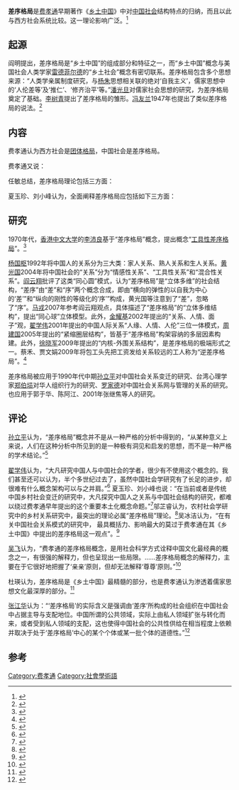 '''差序格局'''是[[费孝通|费孝通]]早期著作《[[乡土中国|乡土中国]]》中对[[中国社会|中国社会]]结构特点的归纳，而且以此与西方社会系统比较。这一理论影响广泛。<ref>{{Cite journal|title=“差序格局”——中国传统社会结构和中国人行为的解读|author=马戎|url=|journal=北京大学学报:哲学社会科学版|issue=2|doi=|others=|year=2007|volume=|page=131-142|pmid=}}</ref>

==起源==
阎明提出，差序格局是“乡土中国”的组成部分和特征之一，而“乡土中国”概念与美国社会人类学家[[雷德菲尔德|雷德菲尔德]]的“乡土社会”概念有密切联系。差序格局包含多个思想来源：“人类学亲属制度研究，与[[杨朱|杨朱]]思想相关联的绝对‘自我主义’，儒家思想中的‘人伦差等’及‘推仁’、‘修齐治平’等。”[[潘光旦|潘光旦]]对儒家社会思想的研究，为差序格局奠定了基础。[[李树青|李树青]]提出了差序格局的雏形。[[冯友兰|冯友兰]]1947年也提出了类似差序格局的说法。<ref>{{Cite journal|title=“差序格局”探源|author=阎明|url=http://ex.cssn.cn/shx/201701/t20170112_3380372.shtml|journal=社会学研究|issue=5|doi=|others=|year=2016|volume=31|page=189-214+245|pmid=|access-date=2020-09-05|archive-date=2020-09-20|archive-url=https://web.archive.org/web/20200920051304/http://ex.cssn.cn/shx/201701/t20170112_3380372.shtml|dead-url=no}}</ref>

==内容==
费孝通认为西方社会是[[团体格局|团体格局]]，中国社会是差序格局。

{{cquote|我们的社会结构本身和西洋的格局不相同的，我们的格局不是一捆一捆扎清楚的柴，而是好象把一块石头丢在水面上所发生的一圈圈推出去的波纹。每个人都是他社会影响所推出去的圈子的中心。被圈子的波纹所推及的就发生联系。我们社会中最重要的亲属关系就是这种丢石头形成同心圆波纹的性质。
|费孝通|《乡土中国》}}

费孝通又说：
{{cquote|[[孔子|子]]曰：“为政以德，譬如北辰，居是所，而众星拱之。”这是很好的一个差序格局的譬喻，自己总是中心，象四季不移的北斗星，所有其他的人，随着他转动。
|费孝通|《乡土中国》}}

任敏总结，差序格局理论包括三方面：
{{squote|一是以行动者为中心的，有“差”有“序”的社会关系基本结构；二是附着于这个基本结构上的内容，即互动逻辑，解决的是该结构依据何种行动逻辑而有差序的问题；三是这个架构及其逻辑的实践形态，即在实践中它又表现出什么动态特征。前两方面关注该理论的静态面向，第三方面关注动态面向。<ref>{{Cite journal|title=现代社会的人际关系类型及其互动逻辑——试谈"差序格局"模型的扩展|author=任敏|url=|journal=华中科技大学学报:社会科学版|issue=2|doi=|others=|year=2009|volume=|page=50-56|pmid=}}</ref>}}

夏玉珍、刘小峰认为，全面阐释差序格局应包括如下三方面：
{{squote|一是水波纹形象推论出中国社会“推己及人”的人际交往模式，它是以“己”为中心的动态关系状态，强调血缘、地缘之重要性和公私、群己关系的相对性；二是差序格局中蕴含着纵向的“作为社会格局的结构”，它是立体的，应有“等级”的存在，并且其等级差异的不断再生产是通过伦理规范、资源配置、教化权力以及社会流动等社会文化制度实现的；三是人伦释义构成了差序格局的基本内核，人伦本位实则强调了中国社会最深层的价值基础与构建原则，人伦规范也就相应成为个体相互间的角色定位来形塑社会秩序的基本准则。{{r|夏玉珍}}}}

==研究==
1970年代，[[香港中文大学|香港中文大学]]的[[李沛良|李沛良]]基于“差序格局”概念，提出概念“[[工具性差序格局|工具性差序格局]]”。<ref>{{Cite journal|title=差序格局的理论综述|author=王雪|url=|journal=理论界|issue=7|doi=|others=|year=2006|volume=|page=113-114|pmid=}}</ref>{{r|吴冰洁}}

[[杨国枢|杨国枢]]1992年将中国人的关系分为三大类：家人关系、熟人关系和生人关系。[[黄光国|黄光国]]2004年将中国社会的“关系”分为“情感性关系”、“工具性关系”和“混合性关系”。[[阎云翔|阎云翔]]批评了这类“同心圆”模式，认为“差序格局”是“立体多维”的社会结构，“差序”由“差”和“序”两个概念合成，即由“横向的弹性的以自我为中心的‘差’”和“纵向的刚性的等级化的‘序’”构成，黄光国等注意到了“差”，忽略了“序”。[[马戎|马戎]]2007年参考阎云翔观点，具体描述了“差序格局”的“立体多维结构”，{{r|张江华}}提出“同心球”立体模型。此外，[[金耀基|金耀基]]2002年提出的“关系、人情、面子”观，[[翟学伟|翟学伟]]2001年提出的中国人际关系“人缘、人情、人伦”三位一体模式，[[周建国|周建国]]2005年提出的“紧缩圈层结构”，皆基于“差序格局”构架容纳的多层因素构建。{{r|夏玉珍}}此外，[[徐晓军|徐晓军]]2009年提出的“内核-外围关系结构”，是差序格局的极端形式之一。{{r|吴冰洁}}蔡禾、贾文娟2009年将包工头先把工资发给关系较远的工人称为“逆差序格局”。<ref>{{Cite journal|title=路桥建设业中包工头工资发放的“逆差序格局” “关系”降低了谁的市场风险|author=蔡禾、贾文娟|url=|journal=社会|issue=5|doi=|others=|year=2009|volume=29|page=1-20+223|pmid=}}</ref>

差序格局被应用于1990年代中期[[孙立平|孙立平]]对中国社会关系变迁的研究、台湾心理学家[[郑伯埙|郑伯埙]]对华人组织行为的研究、[[罗家德|罗家德]]对中国社会关系网与管理的关系的研究。{{r|翟学伟}}也应用于郭于华、陈阿江、2001年张继焦等人的研究。{{r|杜瑛}}

==评论==
[[孙立平|孙立平]]认为，“差序格局”概念并不是从一种严格的分析中得到的，“从某种意义上来说，人们在这种分析中所见到的是一种极有洞见和启发的思想，而不是一种严格的学术结论。”<ref>{{Cite book|title=转型与断裂：改革以来中国社会结构的变迁|last=孙立平|first=|publisher=清华大学出版社|year=2004|isbn=|location=北京|pages=248|chapter=关系、社会关系与社会结构}}</ref>

[[翟学伟|翟学伟]]认为，“大凡研究中国人与中国社会的学者，很少有不使用这个概念的。我们甚至还可以认为，半个多世纪过去了，虽然中国社会学研究有了长足的进步，却很难有什么概念架构可以与之并肩。”<ref name=翟学伟>{{Cite journal|title=再论“差序格局”的贡献、局限与理论遗产|author=翟学伟|url=http://www.cssn.cn/shx/shx_zhyj/201310/t20131025_578657.shtml|journal=中国社会科学|issue=3|doi=|others=|year=2009|volume=|page=152-158|pmid=|access-date=2020-09-05|archive-date=2020-09-20|archive-url=https://web.archive.org/web/20200920051304/http://www.cssn.cn/shx/shx_zhyj/201310/t20131025_578657.shtml|dead-url=no}}</ref> 夏玉珍、刘小峰也说：“在当前或者是传统中国乡村社会变迁的研究中，大凡探究中国人之关系与中国社会结构的研究，都难以绕过费孝通早年提出的这个重要本土化概念命题。”<ref name=夏玉珍>{{Cite journal|title=论“差序格局”对中国社会学理论的贡献|author=夏玉珍、刘小峰|url=|journal=思想战线|issue=6|doi=|others=|year=2011|volume=37|page=31-36|pmid=}}</ref>邬芷睿认为，农村社会学研究中的乡村关系研究中，最突出的理论必属“差序格局”理论。<ref>{{Cite journal|title=“差序格局”再思考——基于对朱家角X村的个案研究|author=邬芷睿|url=|journal=山西青年|issue=5|doi=|others=|year=2018|volume=|page=1-3|pmid=}}</ref>吴冰洁认为，“在有关中国社会关系模式的研究中， 最具概括力、影响最大的莫过于费孝通在其《乡土中国》中提出的差序格局这一观点”。<ref name=吴冰洁>{{Cite journal|title=从差序格局到扩展的差序格局——关于中国社会关系结构变迁解释的理论述评|author=吴冰洁|url=|journal=信阳师范学院学报(哲学社会科学版)|issue=2|doi=|others=|year=2011|volume=31|page=23-27|pmid=}}</ref>

[[吴飞_(哲学家)|吴飞]]认为，“费孝通的差序格局概念，是用社会科学方式诠释中国文化最经典的概念之一，有很强的解释力，但也呈现出一些局限。……差序格局概念的解释力，主要在于它很好地把握了‘亲亲’原则，但却无法解释‘尊尊’原则。”<ref>{{Cite journal|title=从丧服制度看“差序格局”——对一个经典概念的再反思|author=吴飞|url=|journal=开放时代|issue=1|doi=|others=|year=2011|volume=|page=112-122|pmid=}}</ref>

杜瑛认为，差序格局是《乡土中国》最精髓的部分，也是费孝通认为渗透着儒家思想文化最深厚的部分。<ref name=杜瑛>{{Cite journal|title=国内“差序格局”研究的文献综述|author=杜瑛|url=|journal=河海大学学报:哲学社会科学版|issue=1|doi=|others=|year=2006|volume=|page=15-17|pmid=}}</ref>

[[张江华|张江华]]认为：“‘差序格局’的实际含义是强调由‘差序’所构成的社会组织在中国社会中占据主导与支配地位。中国所谓的公共领域，实际上由私人领域扩张与转化而来，或者受到私人领域的支配，这也使得中国社会的公共性供给在相当程度上依赖并取决于处于‘差序格局’中心的某个个体或某一批个体的道德性。”<ref name=张江华>{{Cite journal|title=卡里斯玛、公共性与中国社会——有关“差序格局”的再思考|author=张江华|url=http://html.rhhz.net/society/html/2010-05-01.htm|journal=社会|issue=5|doi=|others=|year=2010|volume=30|page=1-24|pmid=}}</ref>

==参考==
{{reflist}}

{{费孝通}}
{{Authority control}}
[[Category:费孝通|Category:费孝通]]
[[Category:社會學術語|Category:社會學術語]]
